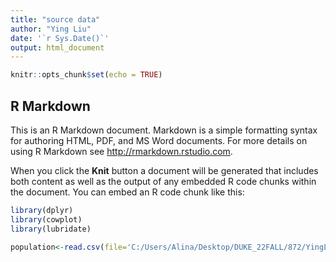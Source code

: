 ```yaml
---
title: "source data"
author: "Ying Liu"
date: '`r Sys.Date()`'
output: html_document
---
```


```r
knitr::opts_chunk$set(echo = TRUE)
```

## R Markdown

This is an R Markdown document. Markdown is a simple formatting syntax for authoring HTML, PDF, and MS Word documents. For more details on using R Markdown see <http://rmarkdown.rstudio.com>.

When you click the **Knit** button a document will be generated that includes both content as well as the output of any embedded R code chunks within the document. You can embed an R code chunk like this:

```r
library(dplyr)
library(cowplot)
library(lubridate)
```


```r
population<-read.csv(file='C:/Users/Alina/Desktop/DUKE_22FALL/872/YingLiu-YingchiCheung-XueningTang/data/population2011-2022.csv',header=TRUE)
```

